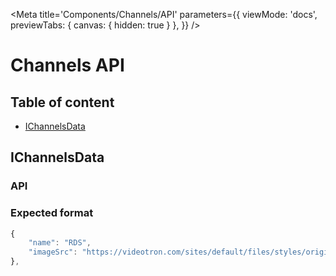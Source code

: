
<Meta
    title='Components/Channels/API'
    parameters={{
        viewMode: 'docs',
        previewTabs: {
            canvas: { hidden: true }
        },
    }}
/>

# Channels API

## Table of content

- <a href="#ichannelsdata" target="_self">IChannelsData</a>

## IChannelsData

<h3 id="ichannelsdata-api">API</h3>

<ArgsTable of={ChannelsDataAPI} />

<h3 id="ichannelsdata-format">Expected format</h3>

```jsx
{
    "name": "RDS",
    "imageSrc": "https://videotron.com/sites/default/files/styles/original/public/dxp-channels/media/logo/RDS.webp",
},
```
